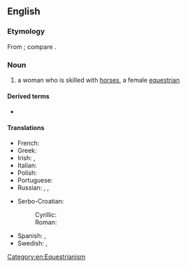 ==English==

===Etymology===
From {{af|en|horse|-woman}}; compare {{m|en|horseman}}.

===Noun===
{{en-noun|horsewomen}}

# a woman who is skilled with [[horse]]s, a female [[equestrian]]

====Derived terms====
* {{l|en|horsewomanship}}

====Translations====
{{trans-top|a female equestrian}}
* French: {{t+|fr|écuyère|f}}
* Greek: {{t+|el|αναβάτρια|f}}
* Irish: {{t|ga|baneachlach|m}}, {{t|ga|banmharcach|m}}
* Italian: {{t+|it|amazzone|f}}
* Polish: {{t+|pl|jeźdźczyni|f}}
* Portuguese: {{t+|pt|amazona|f}}
* Russian: {{t+|ru|вса́дница|f}}, {{t+|ru|нае́здница|f}}, {{t+|ru|амазо́нка|f}}
{{trans-mid}}
* Serbo-Croatian:
*: Cyrillic: {{t+|sh|jahàčica|f}}
*: Roman: {{t|sh|јаха̀чица|f}}
* Spanish: {{t+|es|jinete|m|f}}, {{t+|es|amazona|f}}
* Swedish: {{t-check|sv|[[kvinnlig]] [[ryttare]]|c}}<!-- drop links if not [[WT:SOP]] -->, {{t+check|sv|ryttarinna|f}}
{{trans-bottom}}

[[Category:en:Equestrianism]]